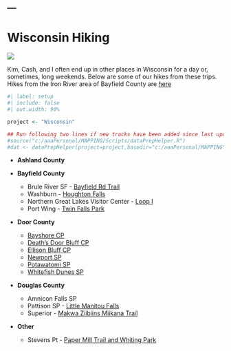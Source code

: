 ---
---

# Wisconsin Hiking
![](../../zresources/img/WIhiking1.jpg){fig-align="center"}

Kim, Cash, and I often end up in other places in Wisconsin for a day or, sometimes, long weekends. Below are some of our hikes from these trips. Hikes from the Iron River area of Bayfield County are [here](Iron River Area.html)

```r
#| label: setup
#| include: false
#| out.width: 90%

project <- "Wisconsin"

## Run following two lines if new tracks have been added since last update
#source("c:/aaaPersonal/MAPPING/Scripts/dataPrepHelper.R")
#dat <- dataPrepHelper(project=project,basedir="c:/aaaPersonal/MAPPING")
```

- **Ashland County**

- **Bayfield County**
  - Brule River SF - [Bayfield Rd Trail](WI Bayfield Rd.html)
  - Washburn - [Houghton Falls](WI Houghton_Falls.html)
  - Northern Great Lakes Visitor Center - [Loop I](WI NGLVC1.html)
  - Port Wing - [Twin Falls Park](WI Twin_Falls.html)

- **Door County**
  - [Bayshore CP](WI Bayshore.html)
  - [Death's Door Bluff CP](WI Deaths_Door.html)
  - [Ellison Bluff CP](WI Ellison.html)
  - [Newport SP](WI Newport.html)
  - [Potawatomi SP](WI Potawatomi.html)
  - [Whitefish Dunes SP](WI Whitefish_Dunes.html)

- **Douglas County**
  - Amnicon Falls SP
  - Pattison SP - [Little Manitou Falls](WI Little_Manitou.html)
  - Superior - [Makwa Ziibiins Miikana Trail](WI Makwa_Ziibiins.html)

- **Other**
  - Stevens Pt - [Paper Mill Trail and Whiting Park](WI Paper_Mill.html)
